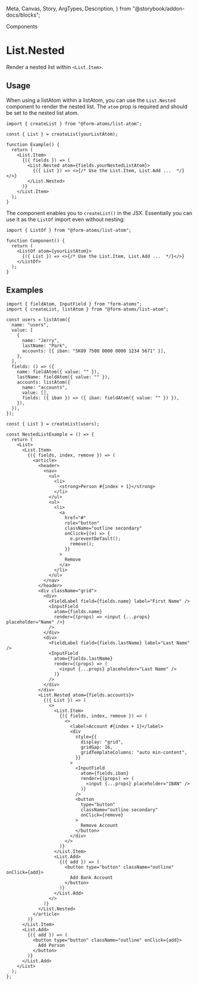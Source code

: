   Meta,
  Canvas,
  Story,
  ArgTypes,
  Description,
} from "@storybook/addon-docs/blocks";

<hgroup>

<p className="category">Components</p>

# List.Nested

Render a nested list within `<List.Item>`.

</hgroup>

## Usage

When using a listAtom within a listAtom, you can use the `List.Nested` component to render the nested list. The `atom` prop is required and should be set to the nested list atom.

```tsx
import { createList } from "@form-atoms/list-atom";

const { List } = createList(yourListAtom);

function Example() {
  return (
    <List.Item>
      {({ fields }) => (
        <List.Nested atom={fields.yourNestedListAtom}>
          {({ List }) => <>{/* Use the List.Item, List.Add ...  */}</>}
        </List.Nested>
      )}
    </List.Item>
  );
}
```

The component enables you to `createList()` in the JSX. Essentially you can use it as the `ListOf` import even without nesting:

```tsx
import { ListOf } from "@form-atoms/list-atom";

function Component() {
  return (
    <ListOf atom={yourListAtom}>
      {({ List }) => <>{/* Use the List.Item, List.Add ...  */}</>}
    </ListOf>
  );
}
```

## Examples

<Example of={NestedStories.NestedList} >

```tsx
import { fieldAtom, InputField } from "form-atoms";
import { createList, listAtom } from "@form-atoms/list-atom";

const users = listAtom({
  name: "users",
  value: [
    {
      name: "Jerry",
      lastName: "Park",
      accounts: [{ iban: "SK89 7500 0000 0000 1234 5671" }],
    },
  ],
  fields: () => ({
    name: fieldAtom({ value: "" }),
    lastName: fieldAtom({ value: "" }),
    accounts: listAtom({
      name: "accounts",
      value: [],
      fields: ({ iban }) => ({ iban: fieldAtom({ value: "" }) }),
    }),
  }),
});

const { List } = createList(users);

const NestedListExample = () => {
  return (
    <List>
      <List.Item>
        {({ fields, index, remove }) => (
          <article>
            <header>
              <nav>
                <ul>
                  <li>
                    <strong>Person #{index + 1}</strong>
                  </li>
                </ul>
                <ul>
                  <li>
                    <a
                      href="#"
                      role="button"
                      className="outline secondary"
                      onClick={(e) => {
                        e.preventDefault();
                        remove();
                      }}
                    >
                      Remove
                    </a>
                  </li>
                </ul>
              </nav>
            </header>
            <div className="grid">
              <div>
                <FieldLabel field={fields.name} label="First Name" />
                <InputField
                  atom={fields.name}
                  render={(props) => <input {...props} placeholder="Name" />}
                />
              </div>
              <div>
                <FieldLabel field={fields.lastName} label="Last Name" />
                <InputField
                  atom={fields.lastName}
                  render={(props) => (
                    <input {...props} placeholder="Last Name" />
                  )}
                />
              </div>
            </div>
            <List.Nested atom={fields.accounts}>
              {({ List }) => (
                <>
                  <List.Item>
                    {({ fields, index, remove }) => (
                      <>
                        <label>Account #{index + 1}</label>
                        <div
                          style={{
                            display: "grid",
                            gridGap: 16,
                            gridTemplateColumns: "auto min-content",
                          }}
                        >
                          <InputField
                            atom={fields.iban}
                            render={(props) => (
                              <input {...props} placeholder="IBAN" />
                            )}
                          />
                          <button
                            type="button"
                            className="outline secondary"
                            onClick={remove}
                          >
                            Remove Account
                          </button>
                        </div>
                      </>
                    )}
                  </List.Item>
                  <List.Add>
                    {({ add }) => (
                      <button type="button" className="outline" onClick={add}>
                        Add Bank Account
                      </button>
                    )}
                  </List.Add>
                </>
              )}
            </List.Nested>
          </article>
        )}
      </List.Item>
      <List.Add>
        {({ add }) => (
          <button type="button" className="outline" onClick={add}>
            Add Person
          </button>
        )}
      </List.Add>
    </List>
  );
};
```

</Example>
